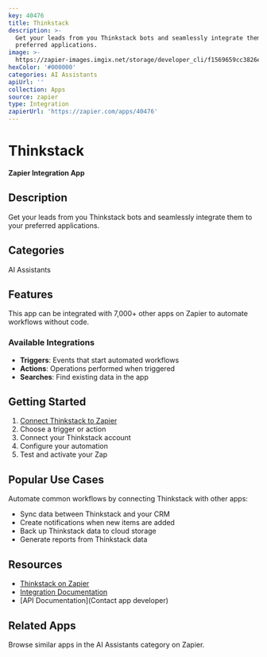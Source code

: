 ```yaml
---
key: 40476
title: Thinkstack
description: >-
  Get your leads from you Thinkstack bots and seamlessly integrate them to your
  preferred applications.
image: >-
  https://zapier-images.imgix.net/storage/developer_cli/f1569659cc3826e77c396e44ebc8149b.png?auto=format%2Ccompress&ixlib=python-3.0.0&q=50
hexColor: '#000000'
categories: AI Assistants
apiUrl: ''
collection: Apps
source: zapier
type: Integration
zapierUrl: 'https://zapier.com/apps/40476'
---
```

# Thinkstack

**Zapier Integration App**

## Description

Get your leads from you Thinkstack bots and seamlessly integrate them to your preferred applications.

## Categories

AI Assistants

## Features

This app can be integrated with 7,000+ other apps on Zapier to automate workflows without code.

### Available Integrations

- **Triggers**: Events that start automated workflows
- **Actions**: Operations performed when triggered
- **Searches**: Find existing data in the app

## Getting Started

1. [Connect Thinkstack to Zapier](https://zapier.com/apps/40476)
2. Choose a trigger or action
3. Connect your Thinkstack account
4. Configure your automation
5. Test and activate your Zap

## Popular Use Cases

Automate common workflows by connecting Thinkstack with other apps:

- Sync data between Thinkstack and your CRM
- Create notifications when new items are added
- Back up Thinkstack data to cloud storage
- Generate reports from Thinkstack data

## Resources

- [Thinkstack on Zapier](https://zapier.com/apps/40476)
- [Integration Documentation](https://zapier.com/apps/40476/integrations)
- [API Documentation](Contact app developer)

## Related Apps

Browse similar apps in the AI Assistants category on Zapier.
